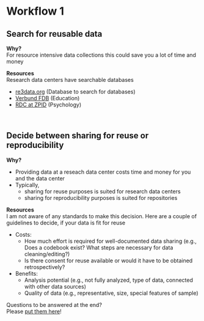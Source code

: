 # Workflow 1


## Search for reusable data

**Why?**  
For resource intensive data collections this could save you a lot of time and money  
   
**Resources**  
Research data centers have searchable databases

* [re3data.org](https://www.re3data.org/) (Database to search for databases)
* [Verbund FDB](https://www.forschungsdaten-bildung.de/) (Education)
* [RDC at ZPID](https://rdc-psychology.org/) (Psychology)

\


## Decide between sharing for reuse or reproducibility

**Why?**  

* Providing data at a reseach data center costs time and money for you and the data center
* Typically, 
  - sharing for reuse purposes is suited for research data centers
  - sharing for reproducibility purposes is suited for repositories
   
**Resources**  
I am not aware of any standards to make this decision. Here are a couple of guidelines to decide, if your data is fit for reuse

* Costs:
  - How much effort is required for well-documented data sharing (e.g., Does a codebook exist? What steps are necessary for data cleaning/editing?)
  - Is there consent for reuse available or would it have to be obtained retrospectively?
* Benefits:
  - Analysis potential (e.g., not fully analyzed, type of data, connected with other data sources)
  - Quality of data (e.g., representative, size, special features of sample)

::: {.column-margin}
Questions to be answered at the end?  
Please [put them here](https://cryptpad.fr/pad/#/2/pad/edit/cuCPFUjVKcURc7JZSKt57dK2/embed/)!
:::

\